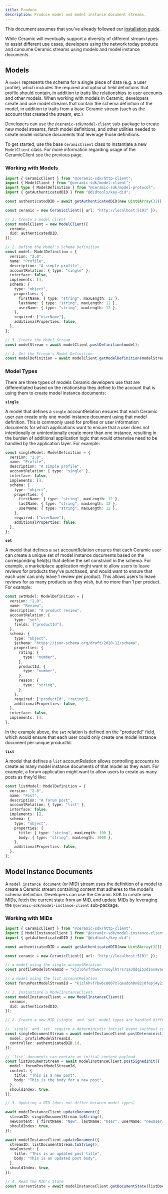 ```yaml
---
title: Produce
description: Produce model and model instance document streams.
---
```


<Callout>

This document assumes that you've already followed our
[installation guide](/ceramic/usage/installation).

</Callout>

While Ceramic will eventually support a diversity of different stream types to assist different use
cases, developers using the network today produce and consume Ceramic streams using models and model
instance documents.

## Models

A `model` represents the schema for a single piece of data (e.g. a user profile), which includes the
required and optional field definitions that profile should contain, in addition to traits like
relationships to user accounts and other models. When working with models in Ceramic, developers
create and use model streams that contain the schema definition of the model, in addition to traits
from a base Ceramic stream (such as the account that created the stream, etc.)

Developers can use the `@ceramic-sdk/model-client` sub-package to create new model streams, fetch
model definitions, and other utilities needed to create model instance documents that leverage those
definitions.

To get started, use the base `CeramicClient` class to instantiate a new `ModelClient` class. For
more information regarding usage of the CeramicClient see the previous page.

### Working with Models

```typescript
import { CeramicClient } from "@ceramic-sdk/http-client";
import { ModelClient } from "@ceramic-sdk/model-client";
import type { ModelDefinition } from "@ceramic-sdk/model-protocol";
import { getAuthenticatedDID } from "@didtools/key-did";

const authenticatedDID = await getAuthenticatedDID(new Uint8Array(32));

const ceramic = new CeramicClient({ url: "http://localhost:5101" });

// 1. Create a model client
const modelClient = new ModelClient({
  ceramic,
  did: authenticatedDID,
});

// 2. Define the Model's Schema Definition
const model: ModelDefinition = {
  version: "2.0",
  name: "Profile",
  description: "A simple profile",
  accountRelation: { type: "single" },
  interface: false,
  implements: [],
  schema: {
    type: "object",
    properties: {
      firstName: { type: "string", maxLength: 12 },
      lastName: { type: "string", maxLength: 12 },
      userName: { type: "string", maxLength: 12 },
    },
    required: ["userName"],
    additionalProperties: false,
  },
};

// 3. Create the Model Stream
const modelStream = await modelClient.postDefinition(model);

// 4. Get the Stream's Model Definition
const modelDefinition = await modelClient.getModelDefinition(modelStream);
```

### Model Types

There are three types of models Ceramic developers use that are differentiated based on the
relationship they define to the account that is using them to create model instance documents:

**`single`**

A model that defines a `single` accountRelation ensures that each Ceramic user can create only one
model instance document using that model definition. This is commonly used for profiles or user
information documents for which applications want to ensure that a user does not intentionally or
unintentionally create more than one instance, resulting in the burden of additional application
logic that would otherwise need to be handled by the application layer. For example:

```typescript
const singleModel: ModelDefinition = {
  version: "2.0",
  name: "Profile",
  description: "A simple profile",
  accountRelation: { type: "single" },
  interface: false,
  implements: [],
  schema: {
    type: "object",
    properties: {
      firstName: { type: "string", maxLength: 12 },
      lastName: { type: "string", maxLength: 12 },
      userName: { type: "string", maxLength: 12 },
    },
    required: ["userName"],
    additionalProperties: false,
  },
};
```

**`set`**

A model that defines a `set` accountRelation ensures that each Ceramic user can create a unique set
of model instance documents based on the corresponding field(s) that define the set constraint in
the schema. For example, a marketplace application might want to allow users to leave reviews for
products they've purchased, and would want to ensure that each user can only leave 1 review per
product. This allows users to leave reviews for as many products as they wish, but no more than 1
per product. For example:

```typescript
const setModel: ModelDefinition = {
  version: "2.0",
  name: "Review",
  description: "A product review",
  accountRelation: {
    type: "set",
    fields: ["productId"],
  },
  schema: {
    type: "object",
    $schema: "https://json-schema.org/draft/2020-12/schema",
    properties: {
      rating: {
        type: "number",
      },
      productId: {
        type: "number",
      },
      reason: {
        type: "string",
      },
    },
    required: ["productId", "rating"],
    additionalProperties: false,
  },
  interface: false,
  implements: [],
};
```

In the example above, the `set` relation is defined on the "productId" field, which would ensure
that each user could only create one model instance document per unique productId.

**`list`**

A model that defines a `list` accountRelation allows controlling accounts to create as many model
instance documents of that model as they want. For example, a forum application might want to allow
users to create as many posts as they'd like:

```typescript
const listModel: ModelDefinition = {
  version: "2.0",
  name: "Post",
  description: "A forum post",
  accountRelation: { type: "list" },
  interface: false,
  implements: [],
  schema: {
    type: "object",
    properties: {
      title: { type: "string", maxLength: 100 },
      body: { type: "string", maxLength: 1000 },
    },
    additionalProperties: false,
  },
};
```

## Model Instance Documents

A `model instance document` (or MID) stream uses the definition of a model to create a Ceramic
stream containing content that adheres to the model's schema definition. Developers can use the
Ceramic SDK to create new MIDs, fetch the current state from an MID, and update MIDs by leveraging
the `@ceramic-sdk/model-instance-client` sub-package.

### Working with MIDs

```typescript
import { CeramicClient } from "@ceramic-sdk/http-client";
import { ModelInstanceClient } from "@ceramic-sdk/model-instance-client";
import { getAuthenticatedDID } from "@didtools/key-did";

const authenticatedDID = await getAuthenticatedDID(new Uint8Array(32));

const ceramic = new CeramicClient({ url: "http://localhost:5101" });

// a model using the single accountRelation
const profileModelStreamId = "kjzl6hvfrbw6c77ooylhtrs71a3ddqi5zdzosmvaodxu1upnhl6t8x6ekf5k2t8";

// a model using the list accountRelation
const forumPostModelStreamId = "kjzl6hvfrbw6c8007xlqeudoh0n82j0fepj4y2in7uskh74yv3612d3bi7y7p1j";

// 1. Instantiate a ModelInstanceClient
const modelInstanceClient = new ModelInstanceClient({
  ceramic,
  did: authenticatedDID,
});

// 2. Create a new MID (single` and `set` model types are handled differently than `list` types)

// `single` and `set` require a deterministic initial event (without content)
const singleDocumentStream = await modelInstanceClient.postDeterministicInit({
  model: profileModelStreamId,
  controller: authenticatedDID.id,
});

// `list` documents can contain an initial content payload
const listDocumentStream = await modelInstanceClient.postSignedInit({
  model: forumPostModelStreamId,
  content: {
    title: "This is a new post",
    body: "This is the body for a new post",
  },
  shouldIndex: true,
});

// 3. Updating a MID (does not differ between model types)

await modelInstanceClient.updateDocument({
  streamID: singleDocumentStream.toString(),
  newContent: { firstName: "New", lastName: "User", userName: "newUser1" },
  shouldIndex: true,
});

await modelInstanceClient.updateDocument({
  streamID: listDocumentStream.toString(),
  newContent: {
    title: "This is an updated post title",
    body: "This is an updated post body",
  },
  shouldIndex: true,
});

// 4. Read the MID's State
const currentState = await modelInstanceClient.getDocumentState(listDocumentStream.toString());
```
